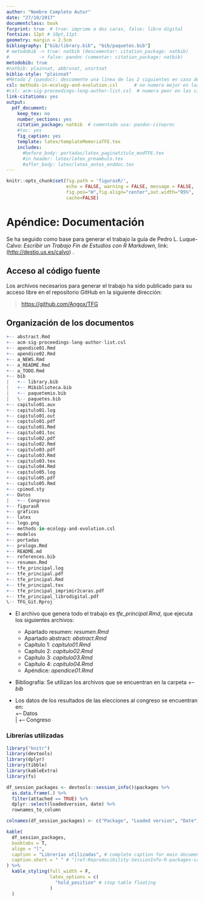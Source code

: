 ```yaml
---
author: "Nombre Completo Autor"
date: "27/10/2017"
documentclass: book
forprint: true  # true: imprime a dos caras, false: libro digital
fontsize: 12pt # 10pt,11pt
geometry: margin = 2.5cm 
bibliography: ["bib/library.bib", "bib/paquetes.bib"]
# metodobib -> true: natbib (descomentar: citation_package: natbib) 
#           -> false: pandoc (comentar: citation_package: natbib)
metodobib: true
#natbib: plainnat, abbrvnat, unsrtnat
biblio-style: "plainnat"
#Método 2 (pandoc): descomente una línea de las 2 siguientes en caso de usarlo
csl: methods-in-ecology-and-evolution.csl      # no numera mejor en las citas
#csl: acm-sig-proceedings-long-author-list.csl  # numera peor en las citas
link-citations: yes
output: 
  pdf_document:
    keep_tex: no
    number_sections: yes
    citation_package: natbib  # comentado usa: pandoc-citeproc
    #toc: yes
    fig_caption: yes
    template: latex/templateMemoriaTFE.tex
    includes:
      #before_body: portadas/latex_paginatitulo_modTFE.tex
      #in_header: latex/latex_preambulo.tex
      #after_body: latex/latex_antes_enddoc.tex
---
```




```r
knitr::opts_chunk$set(fig.path = 'figurasR/',
                      echo = FALSE, warning = FALSE, message = FALSE,
                      fig.pos="H",fig.align="center",out.width="95%",
                      cache=FALSE)

```


<!-- \setcounter{chapter}{2} -->
<!-- \setcounter{chapter}{2} escribir 2 para capítulo 3  -->
<!-- \pagenumbering{arabic} -->


\ifdefined\ifprincipal
\else
\setlength{\parindent}{1em}
\pagestyle{fancy}
\setcounter{tocdepth}{4}
\tableofcontents
<!-- \nocite{*} -->
\fi

\ifdefined\ifdoblecara
\fancyhead{}{}
\fancyhead[LE,RO]{\scriptsize\rightmark}
\fancyfoot[LO,RE]{\scriptsize\slshape \leftmark}
\fancyfoot[C]{}
\fancyfoot[LE,RO]{\footnotesize\thepage}
\else
\fancyhead{}{}
\fancyhead[RO]{\scriptsize\rightmark}
\fancyfoot[LO]{\scriptsize\slshape \leftmark}
\fancyfoot[C]{}
\fancyfoot[RO]{\footnotesize\thepage}
\fi
\renewcommand{\headrulewidth}{0.4pt}
\renewcommand{\footrulewidth}{0.4pt}

# Apéndice: Documentación

Se ha seguido como base para generar el trabajo la guía de Pedro L. Luque-Calvo: *Escribir un Trabajo Fin de Estudios con R Markdown*,  link:(<http://destio.us.es/calvo>) .

## Acceso al código fuente

Los archivos necesarios para generar el trabajo ha sido publicado para su acceso libre en el repositorio GitHub en la siguiente dirección:

> <https://github.com/Angox/TFG>

## Organización de los documentos

``` .R
+-- abstract.Rmd
+-- acm-sig-proceedings-long-author-list.csl
+-- apendice01.Rmd
+-- apendice02.Rmd
+-- a_NEWS.Rmd
+-- a_README.Rmd
+-- a_TODO.Rmd
+-- bib
|   +-- library.bib
|   +-- Mibiblioteca.bib
|   +-- paquetemio.bib
|   \-- paquetes.bib
+-- capitulo01.aux
+-- capitulo01.log
+-- capitulo01.out
+-- capitulo01.pdf
+-- capitulo01.Rmd
+-- capitulo01.toc
+-- capitulo02.pdf
+-- capitulo02.Rmd
+-- capitulo03.pdf
+-- capitulo03.Rmd
+-- capitulo03.tex
+-- capitulo04.Rmd
+-- capitulo05.log
+-- capitulo05.pdf
+-- capitulo05.Rmd
+-- cpimod.sty
+-- Datos
|   +-- Congreso
+-- figurasR
+-- graficos
+-- latex
+-- logo.png
+-- methods-in-ecology-and-evolution.csl
+-- modelos
+-- portadas
+-- prologo.Rmd
+-- README.md
+-- references.bib
+-- resumen.Rmd
+-- tfe_principal.log
+-- tfe_principal.pdf
+-- tfe_principal.Rmd
+-- tfe_principal.tex
+-- tfe_principal_imprimir2caras.pdf
+-- tfe_principal_librodigital.pdf
\-- TFG_Git.Rproj
```


- El archivo que genera todo el trabajo es *tfe_principal.Rmd*, que ejecuta los siguientes archivos:
  - Apartado resumen: *resumen.Rmd*
  - Apartado abstract: *abstract.Rmd*
  - Capítulo 1: *capitulo01.Rmd*
  - Capítulo 2: *capitulo02.Rmd*
  - Capítulo 3: *capitulo03.Rmd*
  - Capítulo 4: *capitulo04.Rmd*
  - Apéndice: *apendice01.Rmd*
  
  
- Bibliografía: Se utilizan los archivos que se encuentran en la carpeta *+-- bib*

- Los datos de los resultados de las elecciones al congreso se encuentran en:   
  +-- Datos    
  |   +-- Congreso



### Librerías utilizadas


\renewcommand{\arraystretch}{0.6} <!-- decrease line spacing for the table -->
```r

library("knitr")
library(devtools)
library(dplyr)
library(tibble)
library(kableExtra)
library(fs)

df_session_packages <- devtools::session_info()$packages %>% 
  as.data.frame(.) %>% 
  filter(attached == TRUE) %>% 
  dplyr::select(loadedversion, date) %>% 
  rownames_to_column

colnames(df_session_packages) <- c("Package", "Loaded version", "Date")

kable(
  df_session_packages, 
  booktabs = T, 
  align = "l",
  caption = "Librerías utilizadas", # complete caption for main document
  caption.short = " " # "(ref:Reproducibility-SessionInfo-R-packages-caption)" # short caption for LoT
) %>% 
  kable_styling(full_width = F,
                latex_options = c(
                  "hold_position" # stop table floating
                ) 
  ) 
```
\renewcommand{\arraystretch}{1} <!-- reset row height/line spacing -->



